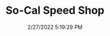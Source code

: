 ---
width: 2000
height: 1333
title: So-Cal Speed Shop
description: So-Cal Speed Shop racer number 28
date: 2/27/2022 5:19:29 PM
cameraMake: Sony
cameraModel: ILCE-7M3
lens: FE 35mm F1.4 GM
settingsfStop: f/1.4
settingsISO: ISO 200
settingsShutter: 1/40
settingsFocalLength: 35 mm
---